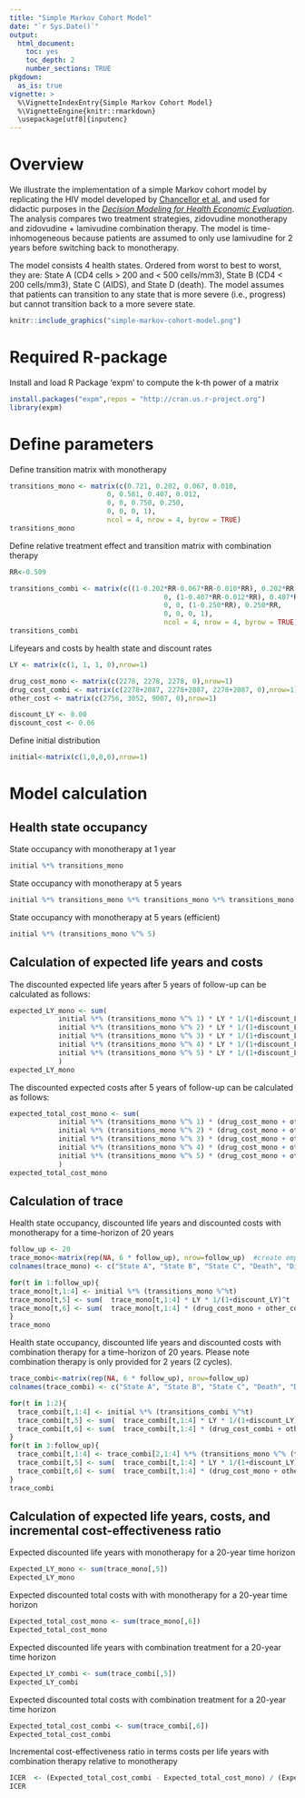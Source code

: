 ```yaml
---
title: "Simple Markov Cohort Model"
date: "`r Sys.Date()`"
output: 
  html_document:
    toc: yes
    toc_depth: 2
    number_sections: TRUE
pkgdown:
  as_is: true
vignette: >
  %\VignetteIndexEntry{Simple Markov Cohort Model}
  %\VignetteEngine{knitr::rmarkdown}
  \usepackage[utf8]{inputenc}
---
```

# Overview
We illustrate the implementation of a simple Markov cohort model by replicating the HIV model developed by [Chancellor et al.](https://link.springer.com/article/10.2165/00019053-199712010-00006) and used for didactic purposes in the [*Decision Modeling for Health Economic Evaluation*](https://www.herc.ox.ac.uk/downloads/decision-modelling-for-health-economic-evaluation). The analysis compares two treatment strategies, zidovudine monotherapy and zidovudine + lamivudine combination therapy. The model is time-inhomogeneous because patients are assumed to only use lamivudine for 2 years before switching back to monotherapy.

The model consists 4 health states. Ordered from worst to best to worst, they are: State A (CD4 cells > 200 and < 500 cells/mm3), State B (CD4 < 200 cells/mm3), State C (AIDS), and State D (death). The model assumes that patients can transition to any state that is more severe (i.e., progress) but cannot transition back to a more severe state.

```r
knitr::include_graphics("simple-markov-cohort-model.png")
```

# Required R-package 
Install and load R Package ‘expm’ to compute the k-th power of a matrix
```r
install.packages("expm",repos = "http://cran.us.r-project.org")
library(expm)
```

# Define parameters
Define transition matrix with monotherapy
```r
transitions_mono <- matrix(c(0.721, 0.202, 0.067, 0.010,
                        0, 0.581, 0.407, 0.012,
                        0, 0, 0.750, 0.250,
                        0, 0, 0, 1), 
                        ncol = 4, nrow = 4, byrow = TRUE)
transitions_mono
```

Define relative treatment effect and transition matrix with combination therapy
```r
RR<-0.509

transitions_combi <- matrix(c((1-0.202*RR-0.067*RR-0.010*RR), 0.202*RR, 0.067*RR, 0.010*RR,
                                      0, (1-0.407*RR-0.012*RR), 0.407*RR, 0.012*RR,
                                      0, 0, (1-0.250*RR), 0.250*RR,
                                      0, 0, 0, 1),
                                      ncol = 4, nrow = 4, byrow = TRUE)
transitions_combi
```

Lifeyears and costs by health state and discount rates
```r
LY <- matrix(c(1, 1, 1, 0),nrow=1)

drug_cost_mono <- matrix(c(2278, 2278, 2278, 0),nrow=1)
drug_cost_combi <- matrix(c(2278+2087, 2278+2087, 2278+2087, 0),nrow=1)
other_cost <- matrix(c(2756, 3052, 9007, 0),nrow=1)

discount_LY <- 0.00
discount_cost <- 0.06
```

Define initial distribution 
```r
initial<-matrix(c(1,0,0,0),nrow=1)
```

# Model calculation 
## Health state occupancy
State occupancy with monotherapy at 1 year
```r
initial %*% transitions_mono
```
State occupancy with monotherapy at 5 years
```r
initial %*% transitions_mono %*% transitions_mono %*% transitions_mono %*% transitions_mono %*% transitions_mono
```
State occupancy with monotherapy at 5 years (efficient)
```r
initial %*% (transitions_mono %^% 5)
```

## Calculation of expected life years and costs
The discounted expected life years after 5 years of follow-up can be calculated as follows:
```r
expected_LY_mono <- sum(
            initial %*% (transitions_mono %^% 1) * LY * 1/(1+discount_LY)^1,
            initial %*% (transitions_mono %^% 2) * LY * 1/(1+discount_LY)^2,
            initial %*% (transitions_mono %^% 3) * LY * 1/(1+discount_LY)^3,
            initial %*% (transitions_mono %^% 4) * LY * 1/(1+discount_LY)^4,
            initial %*% (transitions_mono %^% 5) * LY * 1/(1+discount_LY)^5 
            )
expected_LY_mono
```

The discounted expected costs after 5 years of follow-up can be calculated as follows:
```r
expected_total_cost_mono <- sum(
            initial %*% (transitions_mono %^% 1) * (drug_cost_mono + other_cost) * 1/(1+discount_cost)^1,
            initial %*% (transitions_mono %^% 2) * (drug_cost_mono + other_cost) * 1/(1+discount_cost)^2,
            initial %*% (transitions_mono %^% 3) * (drug_cost_mono + other_cost) * 1/(1+discount_cost)^3,
            initial %*% (transitions_mono %^% 4) * (drug_cost_mono + other_cost) * 1/(1+discount_cost)^4,
            initial %*% (transitions_mono %^% 5) * (drug_cost_mono + other_cost) * 1/(1+discount_cost)^5  
            ) 
expected_total_cost_mono
```


## Calculation of trace
Health state occupancy, discounted life years and discounted costs with monotherapy for a time-horizon of 20 years
```r
follow_up <- 20
trace_mono<-matrix(rep(NA, 6 * follow_up), nrow=follow_up)  #create empty trace matrix for 6 variables and 20 cycles
colnames(trace_mono) <- c("State A", "State B", "State C", "Death", "Disc LY", "Disc cost") #create column headings

for(t in 1:follow_up){
trace_mono[t,1:4] <- initial %*% (transitions_mono %^%t)
trace_mono[t,5] <- sum(  trace_mono[t,1:4] * LY * 1/(1+discount_LY)^t  )
trace_mono[t,6] <- sum(  trace_mono[t,1:4] * (drug_cost_mono + other_cost) * 1/(1+discount_cost)^t  )
}
trace_mono
```


Health state occupancy, discounted life years and discounted costs with combination therapy for a time-horizon of 20 years. Please note combination therapy is only provided for 2 years (2 cycles). 
```r
trace_combi<-matrix(rep(NA, 6 * follow_up), nrow=follow_up)
colnames(trace_combi) <- c("State A", "State B", "State C", "Death", "Disc LY", "Disc cost")

for(t in 1:2){
  trace_combi[t,1:4] <- initial %*% (transitions_combi %^%t)
  trace_combi[t,5] <- sum(  trace_combi[t,1:4] * LY * 1/(1+discount_LY)^t  )
  trace_combi[t,6] <- sum(  trace_combi[t,1:4] * (drug_cost_combi + other_cost) * 1/(1+discount_cost)^t  )
}
for(t in 3:follow_up){
  trace_combi[t,1:4] <- trace_combi[2,1:4] %*% (transitions_mono %^% (t-2))
  trace_combi[t,5] <- sum(  trace_combi[t,1:4] * LY * 1/(1+discount_LY)^t  )
  trace_combi[t,6] <- sum(  trace_combi[t,1:4] * (drug_cost_mono + other_cost) * 1/(1+discount_cost)^t  )
}
trace_combi
```

## Calculation of expected life years, costs, and incremental cost-effectiveness ratio
Expected discounted life years with monotherapy for a 20-year time horizon
```r
Expected_LY_mono <- sum(trace_mono[,5])
Expected_LY_mono
```

Expected discounted total costs with with monotherapy for a 20-year time horizon
```r
Expected_total_cost_mono <- sum(trace_mono[,6])
Expected_total_cost_mono
```

Expected discounted life years with combination treatment for a 20-year time horizon
```r
Expected_LY_combi <- sum(trace_combi[,5])
Expected_LY_combi
```

Expected discounted total costs with combination treatment for a 20-year time horizon
```r
Expected_total_cost_combi <- sum(trace_combi[,6])
Expected_total_cost_combi
```

Incremental cost-effectiveness ratio in terms costs per life years with combination therapy relative to monotherapy
```r
ICER  <- (Expected_total_cost_combi - Expected_total_cost_mono) / (Expected_LY_combi - Expected_LY_mono)
ICER
```


